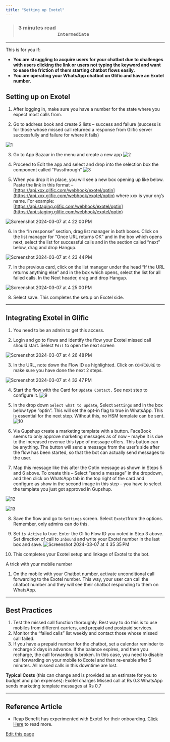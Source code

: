```yaml
---
title: "Setting up Exotel"
---
```


> ### **3 minutes read                                                                                                                         `Intermediate`**[​](#3-minutes-read-------------------------------------------------------------intermediate "Direct link to 3-minutes-read-------------------------------------------------------------intermediate")

***

This is for you if:

* **You are struggling to acquire users for your chatbot due to challenges with users clicking the link or users not typing the keyword and want to ease the friction of them starting chatbot flows easily.**
* **You are operating your WhatsApp chatbot on Glific and have an Exotel number.**

## Setting up on Exotel[​](#setting-up-on-exotel "Direct link to Setting up on Exotel")

1. After logging in, make sure you have a number for the state where you expect most calls from.

2. Go to address book and create 2 lists – success and failure (success is for those whose missed call returned a response from Glific server successfully and failure for where it fails)

![1](/images/docs/docs/Integrations/132430123/245516283-d1cbf291-febf-45fd-bee9-233401097dc9.png)

3. Go to App Bazaar in the menu and create a new app ![2](/images/docs/docs/Integrations/132430123/245516373-660c9733-0850-491d-b526-024d483308e5.png)

4. Proceed to Edit the app and select and drop into the selection box the component called “Passthrough” ![3](/images/docs/docs/Integrations/132430123/245516442-16892ecd-a3ea-46a5-a761-078a36c7073e.png)

5. When you drop it in place, you will see a new box opening up like below. Paste the link in this format – [https://api.xxx.glific.com/webhook/exotel/optin](https://api.xxx.glific.com/webhook/exotel/optin) where xxx is your org’s name. For example: [https://api.staging.glific.com/webhook/exotel/optin](https://api.staging.glific.com/webhook/exotel/optin)

![Screenshot 2024-03-07 at 4 22 00 PM](/images/docs/docs/Integrations/glific/docs/assets/141305477/f119c347-9bc7-462b-836d-2f67ceae135b)

6. In the “In response” section, drag list manager in both boxes. Click on the list manager for “Once URL returns OK” and in the box which opens next, select the list for successful calls and in the section called “next” below, drag and drop Hangup.

![Screenshot 2024-03-07 at 4 23 44 PM](/images/docs/docs/Integrations/glific/docs/assets/141305477/fe945eda-f7d9-4476-b7f8-c92bc31bcdaf)

7. In the previous card, click on the list manager under the head “If the URL returns anything else” and in the box which opens, select the list for all failed calls. In the Next header, drag and drop Hangup.

![Screenshot 2024-03-07 at 4 25 00 PM](/images/docs/docs/Integrations/glific/docs/assets/141305477/9d2ad00d-e1e9-4bd5-b299-c76bfe633738)

8. Select save. This completes the setup on Exotel side.

***

## Integrating Exotel in Glific[​](#integrating-exotel-in-glific "Direct link to Integrating Exotel in Glific")

1. You need to be an admin to get this access.

2. Login and go to flows and identify the flow your Exotel missed call should start. Select `Edit` to open the next screen

![Screenshot 2024-03-07 at 4 26 48 PM](/images/docs/docs/Integrations/glific/docs/assets/141305477/79857ce2-20ff-4b4f-9ffd-90cb0a16005e)

3. In the URL, note down the Flow ID as highlighted. Click on `CONFIGURE` to make sure you have done the next 2 steps.

![Screenshot 2024-03-07 at 4 32 47 PM](/images/docs/docs/Integrations/glific/docs/assets/141305477/8ef47980-f1d6-4612-84af-378815b81daa)

4. Start the flow with the Card for `Update Contact.` See next step to configure it. ![9](/images/docs/docs/Integrations/132430123/245516813-3f0b39fd-c9e3-4b2e-bbd5-301d72920032.png)

5. In the drop down `Select what to update`, Select `Settings` and in the box below type “optin”. This will set the opt-in flag to true in WhatsApp. This is essential for the next step. Without this, no HSM template can be sent. ![10](/images/docs/docs/Integrations/132430123/245516873-e3f22408-68a7-416f-b329-2331b9f90ffe.png)

6. Via Gupshup create a marketing template with a button. FaceBook seems to only approve marketing messages as of now – maybe it is due to the increased revenue this type of message offers. This button can be anything. The button will send a message from the user’s side after the flow has been started, so that the bot can actually send messages to the user.

8. Map this message like this after the Optin message as shown in Steps 5 and 6 above. To create this – Select “send a message” in the dropdown, and then click on WhatsApp tab in the top right of the card and configure as show in the second image in this step – you have to select the template you just got approved in Gupshup.

![12](/images/docs/docs/Integrations/132430123/245516966-fcdf34ca-4e9d-4074-874f-1cf5b98a5cbf.png)

![13](/images/docs/docs/Integrations/132430123/245517020-c5509dc1-1cf2-49af-8ce1-23dfcf42b9c9.png)

8. Save the flow and go to `Settings` screen. Select `Exotel`from the options. Remember, only admins can do this.

9. Set `is Active` to true. Enter the Glific Flow ID you noted in Step 3 above. Set direction of call to `Inbound` and write your Exotel number in the last box and save. ![Screenshot 2024-03-07 at 4 35 35 PM](/images/docs/docs/Integrations/glific/docs/assets/141305477/9a74544a-73eb-4863-b179-6bb0b8cd8ce2)

11. This completes your Exotel setup and linkage of Exotel to the bot.

A trick with your mobile number

1. On the mobile with your Chatbot number, activate unconditional call forwarding to the Exotel number. This way, your user can call the chatbot number and they will see their chatbot responding to them on WhatsApp.

***

## Best Practices[​](#best-practices "Direct link to Best Practices")

1. Test the missed call function thoroughly. Best way to do this is to use mobiles from different carriers, and prepaid and postpaid services.
2. Monitor the “failed calls” list weekly and contact those whose missed call failed.
3. If you have a prepaid number for the chatbot, set a calendar reminder to recharge 2 days in advance. If the balance expires, and then you recharge, the call forwarding is broken. In this case, you need to disable call forwarding on your mobile to Exotel and then re-enable after 5 minutes. All missed calls in this downtime are lost.

**Typical Costs** (this can change and is provided as an estimate for you to budget and plan expenses): Exotel charges Missed call at Rs 0.3 WhatsApp sends marketing template messages at Rs 0.7

***

## Reference Article[​](#reference-article "Direct link to Reference Article")

* Reap Benefit has experimented with Exotel for their onboarding. [Click Here](https://glific.org/missed-call-feature-solving-the-design-flaw-for-easy-onboarding-and-continuous-re-engagement-of-your-beneficiaries-into-your-glific-chatbot/) to read more.

[Edit this page](<https://github.com/glific/docs/tree/main/docs/4. Integrations/Setting up Exotel.md>)
